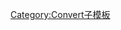 {{convert/{{{d}}}|{{{1}}}|{{{2|}}}|{{{3|}}}|{{{4|}}}|s={{{s|}}}|r={{{r}}}
|u=Btu<sub>39°F</sub>
|n=British thermal unit (39°F)
|h=British-thermal-unit (39°F)
|l=British thermal units (39°F)
|t=British thermal unit
|o=kJ
|b=1059.67
|j=3.025170639-{{{j|0}}}}}<noinclude>
[[Category:Convert子模板]]
</noinclude>